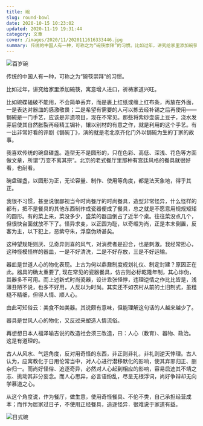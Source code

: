 ```yaml
---
title: 碗
slug: round-bowl
date: 2020-10-15 10:23:02
updated: 2020-11-19 19:31:44
category: 文章
cover: /images/2020/11/2020111616333446.jpg
summary: 传统的中国人有一种，可称之为“碗筷崇拜”的习惯。比如过年，讲究给家里添加碗筷，寓意增人进口，祈祷家道兴旺。
---
```


![百岁碗](/images/2020/11/2020111616102568.jpg)

传统的中国人有一种，可称之为“碗筷崇拜”的习惯。

比如过年，讲究给家里添加碗筷，寓意增人进口，祈祷家道兴旺。

比如碗碟磕破不能用，不会简单丢弃，而是裹上红纸或缠上红布条，再放在外面，一是表达对器皿的感激敬畏；二是希望有需要的人可以拣去经补锡之后再使用——锔碗是一门手艺，应该是非遗项目，现在不常见。那些将紫砂壶装上豆子，浇水发芽后使其自然胀裂再经精工锔补，镶以别材的有意之作，就是利用的这个手艺。有一出非常好看的评剧《锔碗丁》，演的就是老北京齐化门外以锔碗为生的丁家的故事。

我喜欢传统的碗盘碟盏。造型无不是圆形的，只在色彩、高低、深浅、花色等方面做文章，所谓“万变不离其宗”。北京的老式餐厅里那种有宫廷风格的餐具就很好看，也耐看。

碗盘碟盏，以圆形为正，无论容量、制作、使用等角度，都是法天象地，得乎其正。

我很不习惯，甚至说很鄙视当今时尚餐厅的时尚餐具，造型非常怪异，什么怪样的都有，把不是餐具的其他东西制作成瓷器便成了餐具，总之就是不愿意用规规矩矩的圆形。有的菜上来，菜没多少，盛菜的器皿倒占了近半个桌。往往菜没点几个，但很快台面就放不下了。怪异求变，以正圆为耻，以奇崛为尚，正是本末倒置，反客为主，以下犯上，恶紫夺朱，浮糜伪矫甚矣。

这种望规矩则厌、见奇异则喜的风气，对消费者是迎合，也是刺激。我经常担心，这种怪模怪样的器皿，一是不好清洗，二是不好存放，三是不好运输。

器皿是世道人心的物化表现。上古为何以鼎鼐制度规划礼仪、制定封建？原因正在此。器具的确太重要了, 现在常见的瓷器餐具，仿古则必标乾隆年制，其心诈伪，其器多不可用。而上述新式时尚瓷器，设计乖张怪悖，违理逆情之作比比皆是，浅薄丑陋不说，也多不好用，人反以为时尚。其实还不如农村从前的土旧制式，虽粗糙不精细，但得人情、顺人心。

由此可知俗云：美食不如美器。其说颇有意味，但能理解这句话的人越来越少了。

器具是世风人心的物化，又反过来塑造人情流俗。

再想想日本人福泽喻吉说的改造社会须三改造，曰：人心（教育）、器物、政治。这是有道理的。

古人从风水、气运角度，反对用奇怪的东西，非正则非礼，非礼则逆天悖理。古人认为，应寓教化于日用伦常当中，对人心进行潜移默化的影响，使其弃邪归正、删杂归一。而尚好怪俗、追逐奇异，必然对人心起到相应的影响，容易启迪其不靖之志、挑动其非分妄念。而人心思异，必言语纷乱，尽呈无根浮词，尚好争辩却无向学慕道之心。

从这个角度说，作为餐厅，做生意，使用奇怪餐具、不伦不类，自己承担经营成本；而作为居家过日子，不使用正经餐具，追逐怪异．很难说于家道有益。

![日式碗](/images/2020/11/2020111616303232.jpg)
